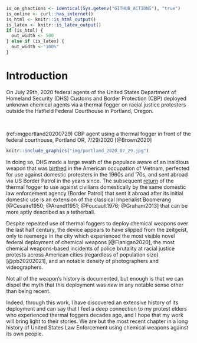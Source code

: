 \mainmatter


```r
is_on_ghactions <- identical(Sys.getenv("GITHUB_ACTIONS"), "true")
is_online <- curl::has_internet()
is_html <- knitr::is_html_output()
is_latex <- knitr::is_latex_output()
if (is_html) {
  out_width <- 500
} else if (is_latex) {
  out_width <-"100%"
}

```

# Introduction {-}


On July 29th, 2020 federal agents of the United States Department of Homeland Security (DHS) Customs and Border Protection (CBP) deployed unknown chemical agents via a thermal fogger on racial justice protesters outside the Hatfield Federal Courthouse in Portland, Oregon. 

<br>

(ref:imgportland20200729) CBP agent using a thermal fogger in front of the federal courthouse, Portland OR, 7/29/2020 [@Brown2020]

```r
knitr::include_graphics("img/portland_2020_07_29.jpg")
```


In doing so, DHS made a large swath of the populace aware of an insidious weapon that was [birthed](#Genesis) in the American occupation of Vietnam, perfected for use against domestic protesters in the 1960s and '70s, and sent abroad via US Border Patrol in the years since. 
The subsequent [return](#PortlandOR2020_2021) of the thermal fogger to use against civilians domestically by the same domestic law enforcement agency (Border Patrol) that sent it abroad after its initial domestic use is an extension of the classical Imperialist Boomerang [@Cesaire1950; @Arendt1951; @Foucault1976; @Graham2013] that can be more aptly described as a tetherball.

Despite repeated use of thermal foggers to deploy chemical weapons over the last half century, the device appears to have slipped from the zeitgeist, only to reemerge in the city which experienced the most visible novel federal deployment of chemical weapons [@Flanigan2020], the most chemical weapons-based incidents of police brutality at racial justice protests across American cities (regardless of population size) [@pb20202021], and an notable density of photographers and videographers.

Not all of the weapon's history is documented, but enough is that we can dispel the myth that this deployment was _new_ in any notable sense other than being recent.

Indeed, through this work, I have discovered an extensive history of its deployment and can say that I feel a deep connection to my protest elders who experienced thermal foggers decades ago, and I hope that my work will bring light to their stories.
We are but the most recent chapter in a long history of United States Law Enforcement using chemical weapons against its own people.
